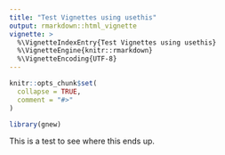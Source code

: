 ```yaml
---
title: "Test Vignettes using usethis"
output: rmarkdown::html_vignette
vignette: >
  %\VignetteIndexEntry{Test Vignettes using usethis}
  %\VignetteEngine{knitr::rmarkdown}
  %\VignetteEncoding{UTF-8}
---
```


```r
knitr::opts_chunk$set(
  collapse = TRUE,
  comment = "#>"
)
```

```r
library(gnew)
```
This is a test to see where this ends up.